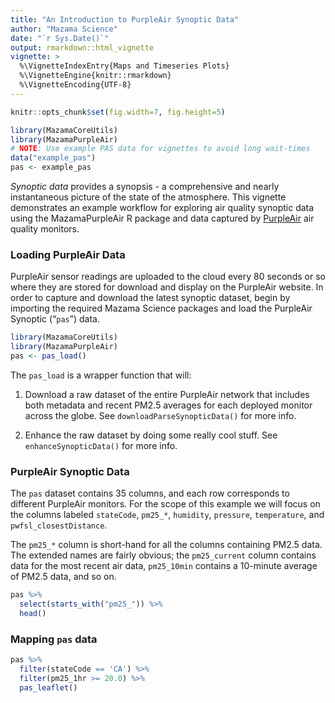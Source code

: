 ```yaml
---
title: "An Introduction to PurpleAir Synoptic Data"
author: "Mazama Science"
date: "`r Sys.Date()`"
output: rmarkdown::html_vignette
vignette: >
  %\VignetteIndexEntry{Maps and Timeseries Plots}
  %\VignetteEngine{knitr::rmarkdown}
  %\VignetteEncoding{UTF-8}
---
```


```r
knitr::opts_chunk$set(fig.width=7, fig.height=5)

library(MazamaCoreUtils)
library(MazamaPurpleAir)
# NOTE: Use example PAS data for vignettes to avoid long wait-times
data("example_pas")
pas <- example_pas
```

_Synoptic data_ provides a synopsis - a comprehensive and nearly instantaneous 
picture of the state of the atmosphere. This vignette demonstrates an example 
workflow for exploring air quality synoptic data using the MazamaPurpleAir 
R package and data captured by [PurpleAir](https://www.purpleair.com/) air 
quality monitors.

### Loading PurpleAir Data
PurpleAir sensor readings are uploaded to the cloud every 80 seconds or so 
where they are stored for download and display on the PurpleAir website. In 
order to capture and download the latest synoptic dataset, begin by importing 
the required Mazama Science packages and load the PurpleAir Synoptic ("`pas`") 
data.   

```r
library(MazamaCoreUtils)
library(MazamaPurpleAir)
pas <- pas_load()
```

The `pas_load` is a wrapper function that will: 

1. Download a raw dataset of the entire PurpleAir network that includes both 
metadata and recent PM2.5 averages for each deployed monitor across the globe. 
See `downloadParseSynopticData()` for more info.

2. Enhance the raw dataset by doing some really cool stuff. 
See `enhanceSynopticData()` for more info.

### PurpleAir Synoptic Data
The `pas` dataset contains 35 columns, and each row corresponds to different 
PurpleAir monitors. For the scope of this example we will focus on the columns
labeled `stateCode`, `pm25_*`, `humidity`, `pressure`, `temperature`, and 
`pwfsl_closestDistance`. 

The `pm25_*` column is short-hand for all the columns containing PM2.5 data. 
The extended names are fairly obvious; the `pm25_current` column contains data for 
the most recent air data, `pm25_10min` contains a 10-minute average of PM2.5 
data, and so on. 

```r
pas %>% 
  select(starts_with("pm25_")) %>% 
  head()
``` 

### Mapping `pas` data

```r

pas %>% 
  filter(stateCode == 'CA') %>% 
  filter(pm25_1hr >= 20.0) %>% 
  pas_leaflet()

```






